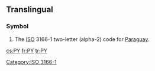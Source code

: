 {{also|py|.py}}
==Translingual==

===Symbol===
{{head|mul|symbol}}
# The [[ISO]] 3166-1 two-letter (alpha-2) code for [[Paraguay]].

[[Category:ISO 3166-1]]

[[cs:PY]]
[[fr:PY]]
[[tr:PY]]